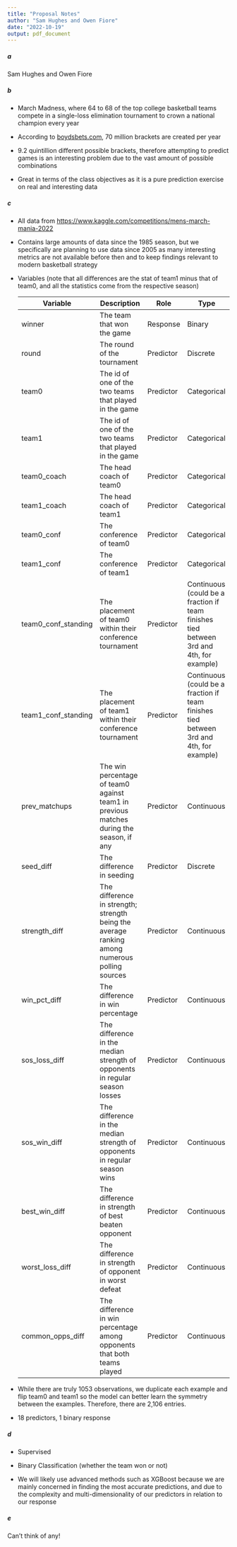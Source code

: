 ```yaml
---
title: "Proposal Notes"
author: "Sam Hughes and Owen Fiore"
date: "2022-10-19"
output: pdf_document
---
```


##### a

Sam Hughes and Owen Fiore

##### b

-   March Madness, where 64 to 68 of the top college basketball teams compete in a single-loss elimination tournament to crown a national champion every year

-   According to [boydsbets.com](https://www.boydsbets.com/many-people-fill-brackets/#:~:text=According%20to%20the%20American%20Gaming,the%20conservative%20side%20of%20things.), 70 million brackets are created per year

-   9.2 quintillion different possible brackets, therefore attempting to predict games is an interesting problem due to the vast amount of possible combinations

-   Great in terms of the class objectives as it is a pure prediction exercise on real and interesting data

##### c

-   All data from <https://www.kaggle.com/competitions/mens-march-mania-2022>

-   Contains large amounts of data since the 1985 season, but we specifically are planning to use data since 2005 as many interesting metrics are not available before then and to keep findings relevant to modern basketball strategy

-   Variables (note that all differences are the stat of team1 minus that of team0, and all the statistics come from the respective season)

    | Variable            | Description                                                                                   | Role      | Type                                                                                    |
    |-----------------|-------------------------|------------|-----------------------|
    | winner              | The team that won the game                                                                    | Response  | Binary                                                                                  |
    | round               | The round of the tournament                                                                   | Predictor | Discrete                                                                                |
    | team0               | The id of one of the two teams that played in the game                                        | Predictor | Categorical                                                                             |
    | team1               | The id of one of the two teams that played in the game                                        | Predictor | Categorical                                                                             |
    | team0_coach         | The head coach of team0                                                                       | Predictor | Categorical                                                                             |
    | team1_coach         | The head coach of team1                                                                       | Predictor | Categorical                                                                             |
    | team0_conf          | The conference of team0                                                                       | Predictor | Categorical                                                                             |
    | team1_conf          | The conference of team1                                                                       | Predictor | Categorical                                                                             |
    | team0_conf_standing | The placement of team0 within their conference tournament                                     | Predictor | Continuous (could be a fraction if team finishes tied between 3rd and 4th, for example) |
    | team1_conf_standing | The placement of team1 within their conference tournament                                     | Predictor | Continuous (could be a fraction if team finishes tied between 3rd and 4th, for example) |
    | prev_matchups       | The win percentage of team0 against team1 in previous matches during the season, if any       | Predictor | Continuous                                                                              |
    | seed_diff           | The difference in seeding                                                                     | Predictor | Discrete                                                                                |
    | strength_diff       | The difference in strength; strength being the average ranking among numerous polling sources | Predictor | Continuous                                                                              |
    | win_pct_diff        | The difference in win percentage                                                              | Predictor | Continuous                                                                              |
    | sos_loss_diff       | The difference in the median strength of opponents in regular season losses                   | Predictor | Continuous                                                                              |
    | sos_win_diff        | The difference in the median strength of opponents in regular season wins                     | Predictor | Continuous                                                                              |
    | best_win_diff       | The difference in strength of best beaten opponent                                            | Predictor | Continuous                                                                              |
    | worst_loss_diff     | The difference in strength of opponent in worst defeat                                        | Predictor | Continuous                                                                              |
    | common_opps_diff    | The difference in win percentage among opponents that both teams played                       | Predictor | Continuous                                                                              |

-   While there are truly 1053 observations, we duplicate each example and flip team0 and team1 so the model can better learn the symmetry between the examples. Therefore, there are 2,106 entries.

-   18 predictors, 1 binary response

##### d

-   Supervised

-   Binary Classification (whether the team won or not)

-   We will likely use advanced methods such as XGBoost because we are mainly concerned in finding the most accurate predictions, and due to the complexity and multi-dimensionality of our predictors in relation to our response

##### e

Can't think of any!
